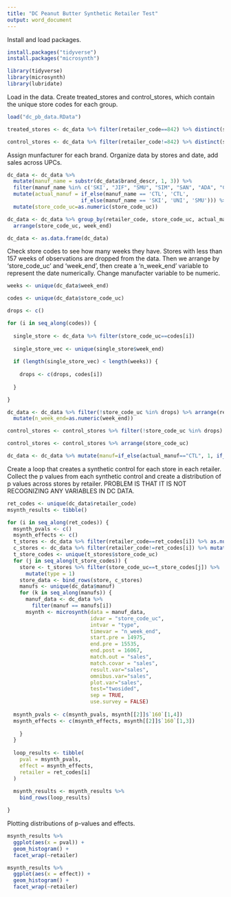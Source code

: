 ---
title: "DC Peanut Butter Synthetic Retailer Test"
output: word_document
---

Install and load packages. 
```{r}
install.packages("tidyverse")
install.packages("microsynth")

library(tidyverse)
library(microsynth)
library(lubridate)
```

Load in the data. Create treated_stores and control_stores, which contain the unique store codes for each group. 
```{r}
load("dc_pb_data.RData")

treated_stores <- dc_data %>% filter(retailer_code==842) %>% distinct(store_code_uc)

control_stores <- dc_data %>% filter(retailer_code!=842) %>% distinct(store_code_uc)
```

Assign munfacturer for each brand. Organize data by stores and date, add sales across UPCs.  
```{r}
dc_data <- dc_data %>%
  mutate(manuf_name = substr(dc_data$brand_descr, 1, 3)) %>%
  filter(manuf_name %in% c('SKI', "JIF", "SMU", "SIM", "SAN", "ADA", "CTL")) %>%
  mutate(actual_manuf = if_else(manuf_name == 'CTL', 'CTL',
                        if_else(manuf_name == 'SKI', 'UNI', 'SMU'))) %>%
  mutate(store_code_uc=as.numeric(store_code_uc))

dc_data <- dc_data %>% group_by(retailer_code, store_code_uc, actual_manuf, week_end) %>% summarize(sales=sum(sales)) %>%
  arrange(store_code_uc, week_end) 

dc_data <- as.data.frame(dc_data)
```

Check store codes to see how many weeks they have. Stores with less than 157 weeks of observations are dropped
from the data. Then we arrange by 'store_code_uc' and 'week_end', then create a 'n_week_end' variable to represent
the date numerically. Change manufacter variable to be numeric. 
```{r}
weeks <- unique(dc_data$week_end)

codes <- unique(dc_data$store_code_uc)

drops <- c()

for (i in seq_along(codes)) {
  
  single_store <- dc_data %>% filter(store_code_uc==codes[i])
  
  single_store_vec <- unique(single_store$week_end)
  
  if (length(single_store_vec) < length(weeks)) {
    
    drops <- c(drops, codes[i])
    
  }

}

dc_data <- dc_data %>% filter(!store_code_uc %in% drops) %>% arrange(retailer_code, store_code_uc, week_end) %>%
  mutate(n_week_end=as.numeric(week_end))

control_stores <- control_stores %>% filter(!store_code_uc %in% drops) 

control_stores <- control_stores %>% arrange(store_code_uc)

dc_data <- dc_data %>% mutate(manuf=if_else(actual_manuf=="CTL", 1, if_else(actual_manuf=="SMU", 2, 3)))
```

Create a loop that creates a synthetic control for each store in each retailer. Collect the p values from each synthetic control and create a distribution of p values across stores by retailer. PROBLEM IS THAT IT IS NOT RECOGNIZING ANY VARIABLES IN DC DATA. 
```{r}
ret_codes <- unique(dc_data$retailer_code)
msynth_results <- tibble()

for (i in seq_along(ret_codes)) {
  msynth_pvals <- c()
  msynth_effects <- c()
  t_stores <- dc_data %>% filter(retailer_code==ret_codes[i]) %>% as.numeric(retailer_code)
  c_stores <- dc_data %>% filter(retailer_code!=ret_codes[i]) %>% mutate(type=0) %>% as.numeric(retailer_code)
  t_store_codes <- unique(t_stores$store_code_uc)
  for (j in seq_along(t_store_codes)) {
    store <- t_stores %>% filter(store_code_uc==t_store_codes[j]) %>% 
      mutate(type = 1)
    store_data <- bind_rows(store, c_stores)
    manufs <- unique(dc_data$manuf)
    for (k in seq_along(manufs)) {
      manuf_data <- dc_data %>%
        filter(manuf == manufs[i])
      msynth <- microsynth(data = manuf_data,
                           idvar = "store_code_uc",
                           intvar = "type",
                           timevar = "n_week_end",
                           start.pre = 14975, 
                           end.pre = 15535, 
                           end.post = 16067,
                           match.out = "sales",
                           match.covar = "sales",
                           result.var="sales", 
                           omnibus.var="sales", 
                           plot.var="sales",
                           test="twosided", 
                           sep = TRUE,
                           use.survey = FALSE)
  
  msynth_pvals <- c(msynth_pvals, msynth[[2]]$`160`[1,4])
  msynth_effects <- c(msynth_effects, msynth[[2]]$`160`[1,3])
  
    }
  }
  
  loop_results <- tibble(
    pval = msynth_pvals,
    effect = msynth_effects,
    retailer = ret_codes[i]
  )
  
  msynth_results <- msynth_results %>%
    bind_rows(loop_results)

}
```

Plotting distributions of p-values and effects.
```{r}
msynth_results %>%
  ggplot(aes(x = pval)) +
  geom_histogram() +
  facet_wrap(~retailer)
```


```{r}
msynth_results %>%
  ggplot(aes(x = effect)) +
  geom_histogram() +
  facet_wrap(~retailer)
```



















